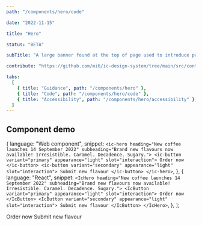 ```yaml
---
path: "/components/hero/code"

date: "2022-11-15"

title: "Hero"

status: "BETA"

subTitle: "A large banner found at the top of page used to introduce page content, provide key actions and add personality."

contribute: "https://github.com/mi6/ic-design-system/tree/main/src/content/structured/components/hero"

tabs:
  [
    { title: "Guidance", path: "/components/hero" },
    { title: "Code", path: "/components/hero/code" },
    { title: "Accessibility", path: "/components/hero/accessibility" },
  ]
---
```



## Component demo

  {
    language: "Web component",
    snippet: `<ic-hero
    heading="New coffee launches 14 September 2022"
    subheading="Brand new flavours now available! Irresistible. Caramel. Decadence. Sugary.">
  <ic-button variant="primary" appearance="light" slot="interaction">
  Order now
  </ic-button>
  <ic-button variant="secondary" appearance="light" slot="interaction">
  Submit new flavour
  </ic-button>
</ic-hero>`,
  },
  {
    language: "React",
    snippet: `<IcHero
  heading="New coffee launches 14 September 2022"
  subheading="Brand new flavours now available! Irresistible. Caramel. Decadence. Sugary.">
  <IcButton variant="primary" appearance="light" slot="interaction">
    Order now
  </IcButton>
  <IcButton variant="secondary" appearance="light" slot="interaction">
  Submit new flavour
  </IcButton>
</IcHero>`,
  },
];

<ComponentPreview snippets={snippets}>
  <IcHero
    heading="New coffee launches 14 September 2022"
    subheading="Brand new flavours now available! Irresistible. Caramel. Decadence. Sugary."
  >
    <IcButton variant="primary" appearance="light" slot="interaction">
      Order now
    </IcButton>
    <IcButton variant="secondary" appearance="light" slot="interaction">
      Submit new flavour
    </IcButton>
  </IcHero>
</ComponentPreview>

<ComponentDetails component="ic-hero" />
